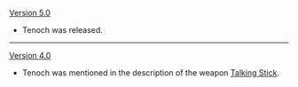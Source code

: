 {{Change History/Header}}
[[Version 5.0]]
* Tenoch was released.
----
[[Version 4.0]]
* Tenoch was mentioned in the description of the weapon [[Talking Stick]].